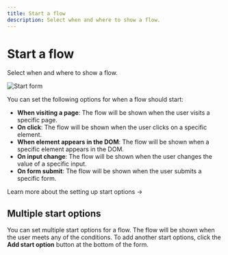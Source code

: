 ```yaml
---
title: Start a flow
description: Select when and where to show a flow.
---
```


# Start a flow

Select when and where to show a flow.

![Start form](/creating-flows/start-flow.png)

You can set the following options for when a flow should start:

- **When visiting a page**: The flow will be shown when the user visits a specific page.
- **On click**: The flow will be shown when the user clicks on a specific element.
- **When element appears in the DOM**: The flow will be shown when a specific element appears in the DOM.
- **On input change**: The flow will be shown when the user changes the value of a specific input.
- **On form submit**: The flow will be shown when the user submits a specific form.

<SectionLink href="/step-types/shared-properties/wait-properties">
  Learn more about the setting up start options →
</SectionLink>

## Multiple start options

You can set multiple start options for a flow. The flow will be shown when the user meets any of the conditions. To add another start options, click the **Add start option** button at the bottom of the form.
